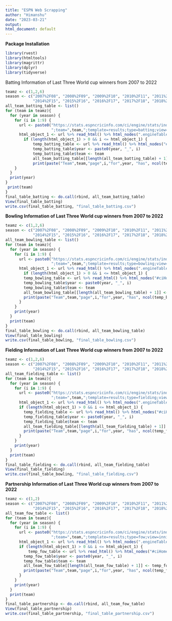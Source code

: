 ---
title: "ESPN Web Scrapping"
author: "Himanshu"
date: "2023-03-21"
output:
html_document: default
---

**Package Installation**

```{r Package Installation, warning=FALSE}
library(rvest)
library(htmltools)
library(magrittr)
library(dplyr)
library(tidyverse)
```

Batting Information of Last Three World cup winners from 2007 to 2022

```{r Batting}
teamz <- c(1,2,6)
season <- c("2007%2F08", "2008%2F09", "2009%2F10", "2010%2F11", "2011%2F12", "2012%2F13", "2013%2F14",
            "2014%2F15", "2015%2F16", "2016%2F17", "2017%2F18", "2018%2F19", "2019%2F20","2020%2F21","2021%2F22")
all_team_batting_table <- list()
for (team in teamz){
  for (year in season) {
    for (i in 1:9) {
      url <- paste0("https://stats.espncricinfo.com/ci/engine/stats/index.html?class=2;page=",i,";season=",year,
                    ";team=",team,";template=results;type=batting;view=innings")
      html_object_1 <- url %>% read_html() %>% html_nodes(".engineTable:nth-child(4) .left:nth-child(1) b+ b") %>%                              html_text()
        if (length(html_object_1) > 0 && i <= html_object_1) {
            temp_batting_table <- url %>% read_html() %>% html_nodes("#ciHomeContentlhs > div.pnl650M >                                                    table:nth-child(5)") %>% html_table() %>% as.data.frame()
            temp_batting_table$year <- paste0(year, "_", i)
            temp_batting_table$team <- team
            all_team_batting_table[[length(all_team_batting_table) + 1]] <- temp_batting_table
            print(paste("Team",team,"page",i,"for",year, "has", ncol(temp_batting_table), "columns"))
    }
  }
  print(year)
}
 print(team)
}
final_table_batting <- do.call(rbind, all_team_batting_table)      
View(final_table_batting)
write.csv(final_table_batting, "final_table_batting.csv")
```

**Bowling Information of Last Three World cup winners from 2007 to 2022**

```{r Bowling}
teamz <- c(1,2,6)
season <- c("2007%2F08", "2008%2F09", "2009%2F10", "2010%2F11", "2011%2F12", "2012%2F13", "2013%2F14",
            "2014%2F15", "2015%2F16", "2016%2F17", "2017%2F18", "2018%2F19", "2019%2F20","2020%2F21","2021%2F22")
all_team_bowling_table <- list()
for (team in teamz){
  for (year in season) {
    for (i in 1:9) {
      url <- paste0("https://stats.espncricinfo.com/ci/engine/stats/index.html?class=2;page=",i,";season=",year,
                    ";team=",team,";template=results;type=bowling;view=innings")
      html_object_1 <- url %>% read_html() %>% html_nodes(".engineTable:nth-child(4) .left:nth-child(1) b+ b") %>%                              html_text()
        if (length(html_object_1) > 0 && i <= html_object_1) {
        temp_bowling_table <- url %>% read_html() %>% html_nodes("#ciHomeContentlhs > div.pnl650M > table:nth-child(5)")                               %>% html_table() %>% as.data.frame()
        temp_bowling_table$year <- paste0(year, "_", i)
        temp_bowling_table$team <- team
        all_team_bowling_table[[length(all_team_bowling_table) + 1]] <- temp_bowling_table
        print(paste("Team",team,"page",i,"for",year, "has", ncol(temp_bowling_table), "columns"))
      }
    }
    print(year)
  }
  print(team)
}
final_table_bowling <- do.call(rbind, all_team_bowling_table)      
View(final_table_bowling)
write.csv(final_table_bowling, "final_table_bowling.csv")
```

**Fielding Information of Last Three World cup winners from 2007 to 2022**

```{r Fielding}
teamz <- c(1,2,6)
season <- c("2007%2F08", "2008%2F09", "2009%2F10", "2010%2F11", "2011%2F12", "2012%2F13", "2013%2F14",
            "2014%2F15", "2015%2F16", "2016%2F17", "2017%2F18", "2018%2F19", "2019%2F20","2020%2F21","2021%2F22")
all_team_fielding_table <- list()
for (team in teamz){
  for (year in season) {
    for (i in 1:9) {
      url <- paste0("https://stats.espncricinfo.com/ci/engine/stats/index.html?class=2;page=",i,";season=",year,
                    ";team=",team,";template=results;type=fielding;view=innings")
      html_object_1 <- url %>% read_html() %>% html_nodes(".engineTable:nth-child(4) .left:nth-child(1) b+ b") %>%                              html_text()
      if (length(html_object_1) > 0 && i <= html_object_1) {
        temp_fielding_table <- url %>% read_html() %>% html_nodes("#ciHomeContentlhs > div.pnl650M > table:nth-child(5)")                                %>% html_table() %>% as.data.frame()
        temp_fielding_table$year <- paste0(year, "_", i)
        temp_fielding_table$team <- team
        all_team_fielding_table[[length(all_team_fielding_table) + 1]] <- temp_fielding_table
        print(paste("Team",team,"page",i,"for",year, "has", ncol(temp_fielding_table), "columns"))
      }
    }
    print(year)
  }
  print(team)
}
final_table_fielding <- do.call(rbind, all_team_fielding_table)      
View(final_table_fielding)
write.csv(final_table_bowling, "final_table_fielding.csv")
```

**Partnership Information of Last Three World cup winners from 2007 to 2022**

```{r Partnership}

teamz <- c(1,2)
season <- c("2007%2F08", "2008%2F09", "2009%2F10", "2010%2F11", "2011%2F12", "2012%2F13", "2013%2F14",
            "2014%2F15", "2015%2F16", "2016%2F17", "2017%2F18", "2018%2F19", "2019%2F20","2020%2F21","2021%2F22")
all_team_fow_table <- list()
for (team in teamz){
  for (year in season) {
    for (i in 1:9) {
      url <- paste0("https://stats.espncricinfo.com/ci/engine/stats/index.html?class=2;page=",i,";season=",year,
                    ";team=",team,";template=results;type=fow;view=innings")
      html_object_1 <- url %>% read_html() %>% html_nodes(".engineTable:nth-child(4) .left:nth-child(1) b+ b") %>%                              html_text()
      if (length(html_object_1) > 0 && i <= html_object_1) {
          temp_fow_table <- url %>% read_html() %>% html_nodes("#ciHomeContentlhs > div.pnl650M > table:nth-child(5)")                               %>% html_table() %>% as.data.frame()
        temp_fow_table$year <- paste0(year, "_", i)
        temp_fow_table$team <- team
        all_team_fow_table[[length(all_team_fow_table) + 1]] <- temp_fow_table
        print(paste("Team",team,"page",i,"for",year, "has", ncol(temp_fow_table), "columns"))
      }
    }
    print(year)
  }
  print(team)
}
final_table_partnership <- do.call(rbind, all_team_fow_table)      
View(final_table_partnership)
write.csv(final_table_partnership, "final_table_partnership.csv")
```
